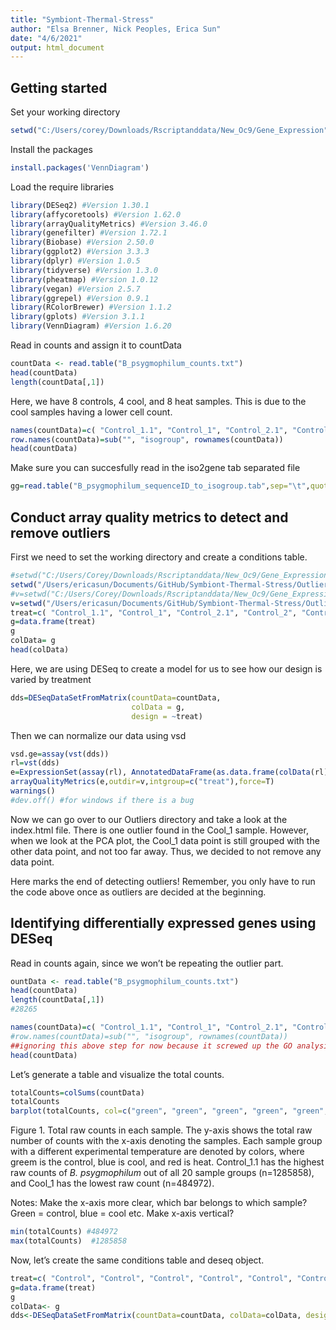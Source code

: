 ```yaml
---
title: "Symbiont-Thermal-Stress"
author: "Elsa Brenner, Nick Peoples, Erica Sun"
date: "4/6/2021"
output: html_document
---
```

## Getting started
Set your working directory
```r
setwd("C:/Users/corey/Downloads/Rscriptanddata/New_Oc9/Gene_Expression") #you will need to change to your own directory
```

Install the packages
```r
install.packages('VennDiagram')
```

Load the require libraries
```r
library(DESeq2) #Version 1.30.1
library(affycoretools) #Version 1.62.0
library(arrayQualityMetrics) #Version 3.46.0
library(genefilter) #Version 1.72.1
library(Biobase) #Version 2.50.0
library(ggplot2) #Version 3.3.3
library(dplyr) #Version 1.0.5
library(tidyverse) #Version 1.3.0
library(pheatmap) #Version 1.0.12
library(vegan) #Version 2.5.7
library(ggrepel) #Version 0.9.1
library(RColorBrewer) #Version 1.1.2
library(gplots) #Version 3.1.1
library(VennDiagram) #Version 1.6.20
```
Read in counts and assign it to countData
```r
countData <- read.table("B_psygmophilum_counts.txt")
head(countData)
length(countData[,1])
```
Here, we have 8 controls, 4 cool, and 8 heat samples. This is due to the cool samples having a lower cell count. 
```r
names(countData)=c( "Control_1.1", "Control_1", "Control_2.1", "Control_2", "Control_3.1", "Control_3", "Control_4.1", "Control_4", "Cool_1", "Cool_2", "Cool_3", "Cool_4","Heat_1.1", "Heat_1", "Heat_2.1", "Heat_2", "Heat_3.1", "Heat_3", "Heat_4.1", "Heat_4")
row.names(countData)=sub("", "isogroup", rownames(countData))
head(countData)
```
Make sure you can succesfully read in the iso2gene tab separated file
```r
gg=read.table("B_psygmophilum_sequenceID_to_isogroup.tab",sep="\t",quote="", row.names=1) 
```

## Conduct array quality metrics to detect and remove outliers
First we need to set the working directory and create a conditions table.
```r
#setwd("C:/Users/Corey/Downloads/Rscriptanddata/New_Oc9/Gene_Expression/outlier")
setwd("/Users/ericasun/Documents/GitHub/Symbiont-Thermal-Stress/Outliers/")
#v=setwd("C:/Users/Corey/Downloads/Rscriptanddata/New_Oc9/Gene_Expression/outlier")
v=setwd("/Users/ericasun/Documents/GitHub/Symbiont-Thermal-Stress/Outliers/")
treat=c( "Control_1.1", "Control_1", "Control_2.1", "Control_2", "Control_3.1", "Control_3", "Control_4.1", "Control_4", "Cool_1", "Cool_2", "Cool_3", "Cool_4","Heat_1.1", "Heat_1", "Heat_2.1", "Heat_2", "Heat_3.1", "Heat_3", "Heat_4.1", "Heat_4")
g=data.frame(treat)
g
colData= g
head(colData)
```
Here, we are using DESeq to create a model for us to see how our design is varied by treatment
```r
dds=DESeqDataSetFromMatrix(countData=countData,
                           colData = g,
                           design = ~treat)
```
Then we can normalize our data using vsd
```r
vsd.ge=assay(vst(dds))
rl=vst(dds)
e=ExpressionSet(assay(rl), AnnotatedDataFrame(as.data.frame(colData(rl))))
arrayQualityMetrics(e,outdir=v,intgroup=c("treat"),force=T)
warnings()
#dev.off() #for windows if there is a bug
```
Now we can go over to our Outliers directory and take a look at the index.html file. There is one outlier found in the Cool_1 sample. However,  when we look at the PCA plot, the Cool_1 data point is still grouped with the other data point, and not too far  away. Thus, we decided to not remove any data point.

Here marks the end of detecting outliers! Remember, you only have to run the code above once as outliers are decided at the beginning.

## Identifying differentially expressed genes using DESeq
Read in counts again, since we won't be repeating the outlier part. 
```r
ountData <- read.table("B_psygmophilum_counts.txt")
head(countData)
length(countData[,1])
#28265

names(countData)=c( "Control_1.1", "Control_1", "Control_2.1", "Control_2", "Control_3.1", "Control_3", "Control_4.1", "Control_4", "Cool_1", "Cool_2", "Cool_3", "Cool_4","Heat_1.1", "Heat_1", "Heat_2.1", "Heat_2", "Heat_3.1", "Heat_3", "Heat_4.1", "Heat_4")
#row.names(countData)=sub("", "isogroup", rownames(countData))
##ignoring this above step for now because it screwed up the GO analysis
head(countData)
```
Let's generate a table and visualize the total counts.
```r
totalCounts=colSums(countData)
totalCounts
barplot(totalCounts, col=c("green", "green", "green", "green", "green", "green", "green", "green", "blue", "blue", "blue", "blue", "red", "red", "red", "red", "red", "red", "red", "red"), ylab="raw counts", main="Total counts of each sample")
```
Figure 1. Total raw counts in each sample. The y-axis shows the total raw number of counts with the x-axis denoting the samples. Each sample group with a different experimental temperature are denoted by colors, where greem is the control, blue is cool, and red is heat. Control_1.1 has the highest raw counts of *B. psygmophilum* out of all 20 sample groups (n=1285858), and Cool_1 has the lowest raw count (n=484972).

Notes: Make the x-axis more clear, which bar belongs to which sample? Green = control, blue = cool etc. Make x-axis vertical?

```r
min(totalCounts) #484972
max(totalCounts)  #1285858
```


Now, let's create the same conditions table and deseq object.
```r
treat=c( "Control", "Control", "Control", "Control", "Control", "Control", "Control", "Control", "Cool", "Cool", "Cool", "Cool","Heat", "Heat", "Heat", "Heat", "Heat", "Heat", "Heat", "Heat")
g=data.frame(treat)
g
colData<- g
dds<-DESeqDataSetFromMatrix(countData=countData, colData=colData, design=~treat) #can only test for the main effects of site, pco2, temp
```
